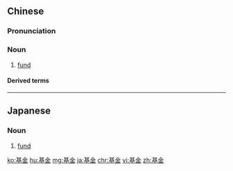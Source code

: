 ==Chinese==
{{zh-forms}}

===Pronunciation===
{{zh-pron
|m=jījīn
|c=gei1 gam1
|h=pfs=kî-kîm
|mn=ki-kim
|ma=Zh-jijin.ogg
|cat=n
}}

===Noun===
{{zh-noun}}

# [[fund]]

====Derived terms====
{{zh-der|共同基金|基金公司|基金會|投資基金}}

{{zh-cat|Advanced}}

----

==Japanese==
{{ja-kanjitab|き|きん|yomi=on}}

===Noun===
{{ja-noun|ききん}}

# [[fund]]

[[ko:基金]]
[[hu:基金]]
[[mg:基金]]
[[ja:基金]]
[[chr:基金]]
[[vi:基金]]
[[zh:基金]]